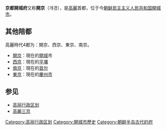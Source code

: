 '''京都開城府'''又称'''開京'''（개경），是[[高麗|高麗]]首都，位于今[[朝鲜民主主义人民共和国|朝鲜民主主义人民共和国]][[開城市|開城市]]。

== 其他陪都 ==
高麗時代4都为：開京、西京、東京、南京。

*[[開京|開京]]：現在的[[開城|開城]]市
*[[西京|西京]]：現在的[[平壤|平壤]]
*[[南京_(消歧义)|南京]]：現在的[[首尔|首尔]]
*[[東京_(消歧义)|東京]]：現在的[[慶州市|慶州市]]

==参见==
*[[高丽行政区划|高丽行政区划]]
*[[高麗三京|高麗三京]]

[[Category:高丽行政区划|Category:高丽行政区划]]
[[Category:開城市歷史|Category:開城市歷史]]
[[Category:朝鲜半岛古代的府|Category:朝鲜半岛古代的府]]